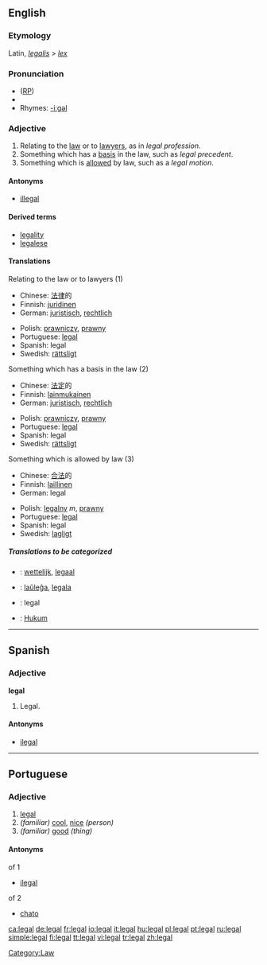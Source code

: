 ==English==

{{rank|winter|expect|nation|964|legal|spread|enter|consider}}


===Etymology===
Latin, ''[[legalis]]'' > ''[[lex]]''

===Pronunciation===
* ([[RP]]) {{IPA|/liːɡl/}}
*{{audio|en-us-legal.ogg|Audio (US)}}
*Rhymes: [[Rhymes:English:-iːɡəl|-iːɡəl]]

===Adjective===
{{en-adj}}

# Relating to the [[law]] or to [[lawyer]]s, as in ''legal profession''.
# Something which has a [[basis]] in the law, such as ''legal precedent''.
# Something which is [[allow]]ed by law, such as a ''legal motion''.

====Antonyms====
*[[illegal]]

====Derived terms====
*[[legality]]
*[[legalese]]

====Translations====
;Relating to the law or to lawyers (1)
{{top}}
*Chinese: [[法律]]的
*Finnish: [[juridinen]]
*German: [[juristisch]], [[rechtlich]]
{{mid}}
*Polish: [[prawniczy]], [[prawny]]
*Portuguese: [[legal#Portuguese|legal]]
*Spanish: legal
*Swedish: [[rättsligt]]
{{bottom}}

;Something which has a basis in the law (2)
{{top}}
*Chinese: [[法定]]的
*Finnish: [[lainmukainen]]
*German: [[juristisch]], [[rechtlich]]
{{mid}}
*Polish: [[prawniczy]], [[prawny]]
*Portuguese: [[legal#Portuguese|legal]]
*Spanish: legal
*Swedish: [[rättsligt]]
{{bottom}}

;Something which is allowed by law (3)
{{top}}
*Chinese: [[合法]]的
*Finnish: [[laillinen]]
*German: legal
{{mid}}
*Polish: [[legalny]] ''m'', [[prawny]]
*Portuguese: [[legal#Portuguese|legal]]
*Spanish: legal
*Swedish: [[lagligt]]
{{bottom}}

=====Translations to be categorized=====
{{checktrans}}
{{top}}
*{{ttbc|Dutch}}: [[wettelijk]], [[legaal]]
*{{ttbc|Esperanto}}: [[laŭleĝa]], [[legala]]
*{{ttbc|Interlingua}}: legal
{{mid}}
*{{ttbc|Indonesian}}: [[Hukum]]
{{bottom}}

[[Category:Law]]

----

==Spanish==
===Adjective===
'''legal'''
# Legal.

====Antonyms====
*[[ilegal]]

----

==Portuguese==
===Adjective===
{{pt-adj-ng|singular=legal|plural=legais}}

# [[legal#English|legal]]
#''(familiar)'' [[cool]], [[nice]] ''(person)''
#''(familiar)'' [[good]] ''(thing)''

====Antonyms====
;of 1
*[[ilegal]]
;of 2
*[[chato]]

[[ca:legal]]
[[de:legal]]
[[fr:legal]]
[[io:legal]]
[[it:legal]]
[[hu:legal]]
[[pl:legal]]
[[pt:legal]]
[[ru:legal]]
[[simple:legal]]
[[fi:legal]]
[[tt:legal]]
[[vi:legal]]
[[tr:legal]]
[[zh:legal]]